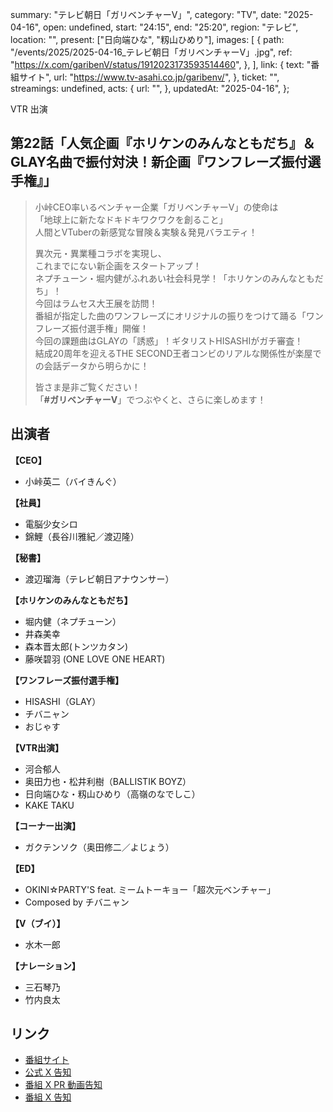  summary: "テレビ朝日「ガリベンチャーV」",
  category: "TV",
  date: "2025-04-16",
  open: undefined,
  start: "24:15",
  end: "25:20",
  region: "テレビ",
  location: "",
  present: ["日向端ひな", "籾山ひめり"],
  images: [
    {
      path: "/events/2025/2025-04-16_テレビ朝日「ガリベンチャーV」.jpg",
      ref: "https://x.com/garibenV/status/1912023173593514460",
    },
  ],
  link: {
    text: "番組サイト",
    url: "https://www.tv-asahi.co.jp/garibenv/",
  },
  ticket: "",
  streamings: undefined,
  acts: {
    url: "",
  },
  updatedAt: "2025-04-16",
};

VTR 出演

## 第22話「人気企画『ホリケンのみんなともだち』＆GLAY名曲で振付対決！新企画『ワンフレーズ振付選手権』」

> 小峠CEO率いるベンチャー企業「ガリベンチャーV」の使命は<br/>
> 「地球上に新たなドキドキワクワクを創ること」<br/>
> 人間とVTuberの新感覚な冒険＆実験＆発見バラエティ！
>
> 異次元・異業種コラボを実現し、<br/>
> これまでにない新企画をスタートアップ！<br/>
> ネプチューン・堀内健がふれあい社会科見学！「ホリケンのみんなともだち」！<br/>
> 今回はラムセス大王展を訪問！<br/>
> 番組が指定した曲のワンフレーズにオリジナルの振りをつけて踊る「ワンフレーズ振付選手権」開催！<br/>
> 今回の課題曲はGLAYの「誘惑」！ギタリストHISASHIがガチ審査！<br/>
> 結成20周年を迎えるTHE SECOND王者コンビのリアルな関係性が楽屋での会話データから明らかに！
>
> 皆さま是非ご覧ください！<br/>
> 「**#ガリベンチャーV**」でつぶやくと、さらに楽しめます！

## 出演者

**【CEO】**

- 小峠英二（バイきんぐ）

**【社員】**

- 電脳少女シロ
- 錦鯉（長谷川雅紀／渡辺隆）

**【秘書】**

- 渡辺瑠海（テレビ朝日アナウンサー）

**【ホリケンのみんなともだち】**

- 堀内健（ネプチューン）
- 井森美幸
- 森本晋太郎(トンツカタン)
- 藤咲碧羽 (ONE LOVE ONE HEART)

**【ワンフレーズ振付選手権】**

- HISASHI（GLAY）
- チバニャン
- おじゃす

**【VTR出演】**

- 河合郁人
- 奥田力也・松井利樹（BALLISTIK BOYZ）
- 日向端ひな・籾山ひめり（高嶺のなでしこ）
- KAKE TAKU

**【コーナー出演】**

- ガクテンソク（奥田修二／よじょう）

**【ED】**

- OKINI☆PARTY'S feat. ミームトーキョー「超次元ベンチャー」
- Composed by チバニャン

**【V（ブイ）】**

- 水木一郎

**【ナレーション】**

- 三石琴乃
- 竹内良太

## リンク

- [番組サイト](https://www.tv-asahi.co.jp/garibenv/)
- [公式 X 告知](https://x.com/takanenofficial/status/1912340245133348887)
- [番組 X PR 動画告知](https://x.com/garibenV/status/1912068377247367339)
- [番組 X 告知](https://x.com/garibenV/status/1912023173593514460)
